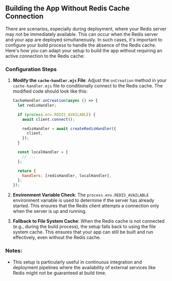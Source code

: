 ## Building the App Without Redis Cache Connection

There are scenarios, especially during deployment, where your Redis server may not be immediately available. This can occur when the Redis server and your app are deployed simultaneously. In such cases, it's important to configure your build process to handle the absence of the Redis cache. Here's how you can adapt your setup to build the app without requiring an active connection to the Redis cache:

### Configuration Steps

1. **Modify the `cache-handler.mjs` File**: Adjust the `onCreation` method in your `cache-handler.mjs` file to conditionally connect to the Redis cache. The modified code should look like this:

   ```js filename="cache-handler.mjs" copy
   CacheHandler.onCreation(async () => {
     let redisHandler;

     if (process.env.REDIS_AVAILABLE) {
       await client.connect();

       redisHandler = await createRedisHandler({
         client,
       });
     }

     const localHandler = {
       // ...
     };

     return {
       handlers: [redisHandler, localHandler],
     };
   });
   ```

2. **Environment Variable Check**: The `process.env.REDIS_AVAILABLE` environment variable is used to determine if the server has already started. This ensures that the Redis client attempts a connection only when the server is up and running.

3. **Fallback to File System Cache**: When the Redis cache is not connected (e.g., during the build process), the setup falls back to using the file system cache. This ensures that your app can still be built and run effectively, even without the Redis cache.

### Notes:

- This setup is particularly useful in continuous integration and deployment pipelines where the availability of external services like Redis might not be guaranteed at build time.
